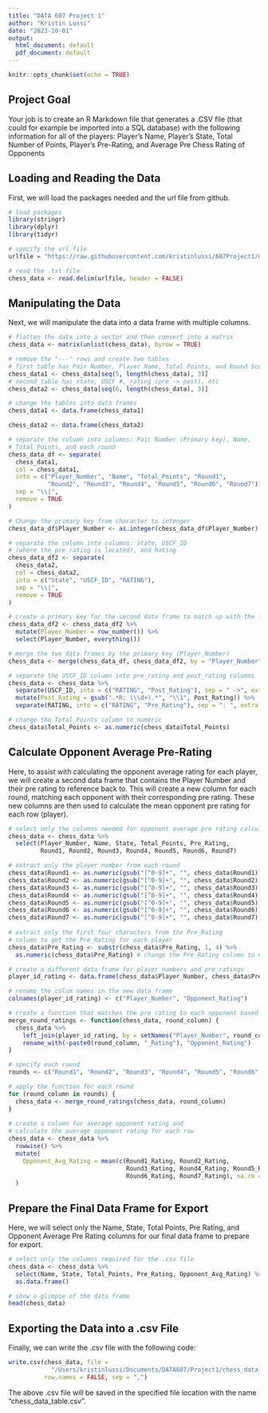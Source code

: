 ```yaml
---
title: "DATA 607 Project 1"
author: "Kristin Lussi"
date: "2023-10-01"
output:
  html_document: default
  pdf_document: default
---
```


```r
knitr::opts_chunk$set(echo = TRUE)
```

## Project Goal
Your job is to create an R Markdown file that generates a .CSV file (that could for example be imported into a SQL database) with the following information for all of the players:
Player’s Name, Player’s State, Total Number of Points, Player’s Pre-Rating, and Average Pre Chess Rating of Opponents

## Loading and Reading the Data 

First, we will load the packages needed and the url file from github.

```r
# load packages
library(stringr)
library(dplyr)
library(tidyr)

# specify the url file
urlfile = "https://raw.githubusercontent.com/kristinlussi/607Project1/main/tournamentinfo.txt"

# read the .txt file
chess_data <- read.delim(urlfile, header = FALSE)
```


## Manipulating the Data

Next, we will manipulate the data into a data frame with multiple columns. 

```r
# flatten the data into a vector and then convert into a matrix
chess_data <- matrix(unlist(chess_data), byrow = TRUE)

# remove the "---" rows and create two tables 
# first table has Pair Number, Player Name, Total Points, and Round Scores
chess_data1 <- chess_data[seq(5, length(chess_data), 3)]
# second table has state, USCF #, rating (pre -> post), etc
chess_data2 <- chess_data[seq(6, length(chess_data), 3)]

# change the tables into data frames
chess_data1 <- data.frame(chess_data1)

chess_data2 <- data.frame(chess_data2)

# separate the column into columns: Pair Number (Primary key), Name, 
# Total Points, and each round
chess_data_df <- separate(
  chess_data1,
  col = chess_data1,  
  into = c("Player_Number", "Name", "Total_Points", "Round1", 
           "Round2", "Round3", "Round4", "Round5", "Round6", "Round7"),
  sep = "\\|",
  remove = TRUE 
)

# Change the primary key from character to intenger
chess_data_df$Player_Number <- as.integer(chess_data_df$Player_Number)

# separate the column into columns: State, USCF_ID 
# (where the pre_rating is located), and Rating
chess_data_df2 <- separate(
  chess_data2,
  col = chess_data2,  
  into = c("State", "USCF_ID", "RATING"),
  sep = "\\|",  
  remove = TRUE
) 

# create a primary key for the second data frame to match up with the first data frame
chess_data_df2 <- chess_data_df2 %>%
  mutate(Player_Number = row_number()) %>%
  select(Player_Number, everything())

# merge the two data frames by the primary key (Player_Number)
chess_data <- merge(chess_data_df, chess_data_df2, by = "Player_Number")

# separate the USCF_ID column into pre_rating and post_rating columns
chess_data <- chess_data %>%
  separate(USCF_ID, into = c("RATING", "Post_Rating"), sep = " ->", extra = "merge") %>%
  mutate(Post_Rating = gsub(".*R: (\\d+).*", "\\1", Post_Rating)) %>%
  separate(RATING, into = c("RATING", "Pre_Rating"), sep = ": ", extra = "merge") 

# change the Total_Points column to numeric
chess_data$Total_Points <- as.numeric(chess_data$Total_Points)
```


## Calculate Opponent Average Pre-Rating

Here, to assist with calculating the opponent average rating for each player, we will create a second data frame that contains the Player Number and their pre rating to reference back to. This will create a new column for each round, matching each opponent with their corresponding pre rating. These new columns are then used to calculate the mean opponent pre rating for each row (player).

```r
# select only the columns needed for opponent average pre rating calculations
chess_data <- chess_data %>% 
  select(Player_Number, Name, State, Total_Points, Pre_Rating, 
         Round1, Round2, Round3, Round4, Round5, Round6, Round7) 

# extract only the player number from each round
chess_data$Round1 <- as.numeric(gsub("[^0-9]+", "", chess_data$Round1))
chess_data$Round2 <- as.numeric(gsub("[^0-9]+", "", chess_data$Round2))
chess_data$Round3 <- as.numeric(gsub("[^0-9]+", "", chess_data$Round3))
chess_data$Round4 <- as.numeric(gsub("[^0-9]+", "", chess_data$Round4))
chess_data$Round5 <- as.numeric(gsub("[^0-9]+", "", chess_data$Round5))
chess_data$Round6 <- as.numeric(gsub("[^0-9]+", "", chess_data$Round6))
chess_data$Round7 <- as.numeric(gsub("[^0-9]+", "", chess_data$Round7))
  
# extract only the first four characters from the Pre_Rating 
# column to get the Pre_Rating for each player
chess_data$Pre_Rating <- substr(chess_data$Pre_Rating, 1, 4) %>%
  as.numeric(chess_data$Pre_Rating) # change the Pre_Rating column to numeric

# create a different data frame for player_numbers and pre_ratings
player_id_rating <- data.frame(chess_data$Player_Number, chess_data$Pre_Rating) 

# rename the colum names in the new data frame
colnames(player_id_rating) <- c("Player_Number", "Opponent_Rating")

# create a function that matches the pre rating to each opponent based on the player number
merge_round_ratings <- function(chess_data, round_column) {
  chess_data %>%
    left_join(player_id_rating, by = setNames("Player_Number", round_column)) %>%
    rename_with(~paste0(round_column, "_Rating"), "Opponent_Rating")
}

# specify each round
rounds <- c("Round1", "Round2", "Round3", "Round4", "Round5", "Round6", "Round7")  

# apply the function for each round
for (round_column in rounds) {
  chess_data <- merge_round_ratings(chess_data, round_column)
}
  
# create a column for average opponent rating and
# calculate the average opponent rating for each row
chess_data <- chess_data %>%
  rowwise() %>%
  mutate(
    Opponent_Avg_Rating = mean(c(Round1_Rating, Round2_Rating, 
                                 Round3_Rating, Round4_Rating, Round5_Rating, 
                                 Round6_Rating, Round7_Rating), na.rm = TRUE)
  )
```    

## Prepare the Final Data Frame for Export

Here, we will select only the Name, State, Total Points, Pre Rating, and Opponent Average Pre Rating columns for our final data frame to prepare for export.

```r
# select only the columns required for the .csv file
chess_data <- chess_data %>%
  select(Name, State, Total_Points, Pre_Rating, Opponent_Avg_Rating) %>% 
  as.data.frame()

# show a glimpse of the data frame
head(chess_data)
```

## Exporting the Data into a .csv File

Finally, we can write the .csv file with the following code: 

```r
write.csv(chess_data, file = 
            "/Users/kristinlussi/Documents/DATA607/Project1/chess_data_table.csv", 
          row.names = FALSE, sep = ",")
```

The above .csv file will be saved in the specified file location with the name "chess_data_table.csv". 
